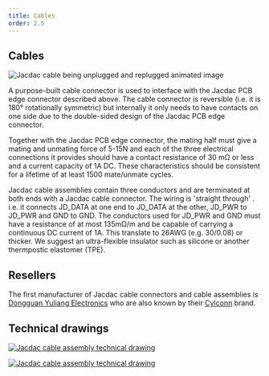 ```yaml
---
title: Cables
order: 2.5
---
```


##  Cables

![Jacdac cable being unplugged and replugged animated image](./reversibleconnectoranimation.gif)

A purpose-built cable connector is used to interface with the Jacdac PCB edge connector described above. The cable connector is reversible (i.e. it is 180° rotationally symmetric) but internally it only needs to have contacts on one side due to the double-sided design of the Jacdac PCB edge connector.

Together with the Jacdac PCB edge connector, the mating half must give a mating and unmating force of 5-15N and each of the three electrical connections it provides should have a contact resistance of 30 mΩ or less and a current capacity of 1A DC. These characteristics should be consistent for a lifetime of at least 1500 mate/unmate cycles.

Jacdac cable assemblies contain three conductors and are terminated at both ends with a Jacdac cable connector. The wiring is 'straight through' . i.e. it connects JD_DATA at one end to JD_DATA at the other, JD_PWR to JD_PWR and GND to GND. The conductors used for JD_PWR and GND must have a resistance of at most 135mΩ/m and be capable of carrying a continuous DC current of 1A. This translate to 26AWG (e.g. 30/0.08) or thicker. We suggest an ultra-flexible insulator such as silicone or another thermpostic elastomer (TPE).

## Resellers

The first manufacturer of Jacdac cable connectors and cable assemblies is [Dongguan Yuliang Electronics](http://dgyuliang.net/) who are also known by their [Cylconn](http://www.cylconn.com/) brand.

## Technical drawings

[![Jacdac cable assembly technical drawing](./JACDAC-Connector-by-Yuliang-2020-11-28-page2.png)](https://github.com/jacdac/jacdac-ddk/blob/main/connector/JACDAC-Connector-by-Yuliang-2020-11-28.pdf)

[![Jacdac cable assembly technical drawing](./JACDAC-Connector-by-Yuliang-2020-11-28-page1.png)](https://github.com/jacdac/jacdac-ddk/blob/main/connector/JACDAC-Connector-by-Yuliang-2020-11-28.pdf)
